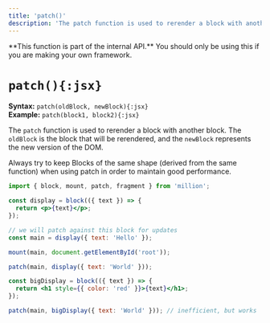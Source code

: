 ```yaml
---
title: 'patch()'
description: 'The patch function is used to rerender a block with another block.'
---
```



<Callout type="warning">
  **This function is part of the internal API.** You should only be using this if
  you are making your own framework.
</Callout>

<br />

# `patch(){:jsx}`

**Syntax:** `patch(oldBlock, newBlock){:jsx}`\
**Example:** `patch(block1, block2){:jsx}`

The `patch` function is used to rerender a block with another block. The `oldBlock` is the block that will be rerendered, and the `newBlock` represents the new version of the DOM.

<Callout>
  Always try to keep Blocks of the same shape (derived from the same function)
  when using patch in order to maintain good performance.
</Callout>

```jsx
import { block, mount, patch, fragment } from 'million';

const display = block(({ text }) => {
  return <p>{text}</p>;
});

// we will patch against this block for updates
const main = display({ text: 'Hello' });

mount(main, document.getElementById('root'));

patch(main, display({ text: 'World' }));

const bigDisplay = block(({ text }) => {
  return <h1 style={{ color: 'red' }}>{text}</h1>;
});

patch(main, bigDisplay({ text: 'World' })); // inefficient, but works
```
